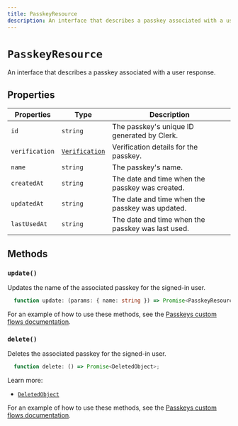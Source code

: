 ```yaml
---
title: PasskeyResource
description: An interface that describes a passkey associated with a user response.
---
```


# `PasskeyResource`

An interface that describes a passkey associated with a user response.

## Properties

| Properties | Type | Description |
| - | - | - |
| `id` | `string` | The passkey's unique ID generated by Clerk. |
| `verification` | [`Verification`](/docs/references/javascript/types/verification#verification) | Verification details for the passkey. |
| `name` | `string` | The passkey's name. |
| `createdAt` | `string` | The date and time when the passkey was created. |
| `updatedAt` | `string` | The date and time when the passkey was updated. |
| `lastUsedAt` | `string` | The date and time when the passkey was last used. |

## Methods

### `update()`

Updates the name of the associated passkey for the signed-in user.

```typescript {{ prettier: false }}
  function update: (params: { name: string }) => Promise<PasskeyResource>;
```

For an example of how to use these methods, see the [Passkeys custom flows documentation](/docs/custom-flows/passkeys#rename-user-passkeys).

### `delete()`

Deletes the associated passkey for the signed-in user.

```typescript {{ prettier: false }}
  function delete: () => Promise<DeletedObject>;
```

Learn more:

- [`DeletedObject`](/docs/references/javascript/types/deleted-object)

For an example of how to use these methods, see the [Passkeys custom flows documentation](/docs/custom-flows/passkeys#delete-user-passkeys).
